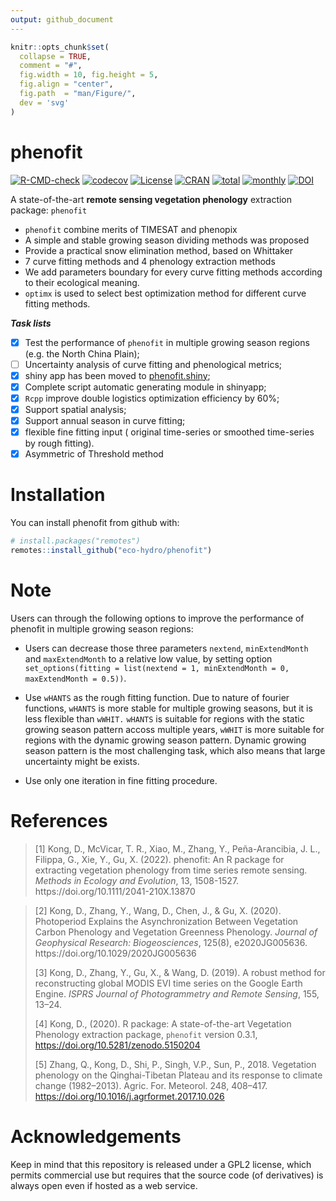 ```yaml
---
output: github_document
---
```


```r
knitr::opts_chunk$set(
  collapse = TRUE,
  comment = "#",
  fig.width = 10, fig.height = 5,
  fig.align = "center",
  fig.path  = "man/Figure/",
  dev = 'svg'
)
```
# phenofit  
[![R-CMD-check](https://github.com/eco-hydro/phenofit/workflows/R-CMD-check/badge.svg)](https://github.com/eco-hydro/phenofit/actions)
[![codecov](https://codecov.io/gh/eco-hydro/phenofit/branch/master/graph/badge.svg)](https://app.codecov.io/gh/eco-hydro/phenofit)
[![License](https://img.shields.io/badge/license-GPL%20%28%3E=%202%29-brightgreen.svg?style=flat)](http://www.gnu.org/licenses/gpl-2.0.html)
[![CRAN](https://www.r-pkg.org/badges/version/phenofit)](https://cran.r-project.org/package=phenofit)
[![total](https://cranlogs.r-pkg.org/badges/grand-total/phenofit)](https://cran.r-project.org/package=phenofit)
[![monthly](https://cranlogs.r-pkg.org/badges/phenofit)](https://cran.r-project.org/package=phenofit)
[![DOI](https://zenodo.org/badge/DOI/10.5281/zenodo.5150204.svg)](https://doi.org/10.5281/zenodo.5150204)

A state-of-the-art **remote sensing vegetation phenology** extraction package: `phenofit`

- `phenofit` combine merits of TIMESAT and phenopix
- A simple and stable growing season dividing methods was proposed
- Provide a practical snow elimination method, based on Whittaker
- 7 curve fitting methods and 4 phenology extraction methods
- We add parameters boundary for every curve fitting methods according to their ecological meaning.
- `optimx` is used to select best optimization method for different curve fitting methods.


***Task lists***

- [x] Test the performance of `phenofit` in multiple growing season regions (e.g. the North China Plain);
- [ ] Uncertainty analysis of curve fitting and phenological metrics;
- [x] shiny app has been moved to [phenofit.shiny](https://github.com/eco-hydro/phenofit.shiny);
- [x] Complete script automatic generating module in shinyapp;
- [x] `Rcpp` improve double logistics optimization efficiency by 60%;
- [x] Support spatial analysis;
- [x] Support annual season in curve fitting;
- [x] flexible fine fitting input ( original time-series or smoothed time-series by rough fitting).
- [x] Asymmetric of Threshold method

<!-- ![title](man/Figure/Figure1_phenofit_flowchart.svg)

*<u>Figure 1. The flowchart of phenology extraction in `phenofit`.</u>* -->

# Installation

You can install phenofit from github with:

```r
# install.packages("remotes")
remotes::install_github("eco-hydro/phenofit")
```

# Note

Users can through the following options to improve the performance of phenofit in multiple growing 
season regions:

- Users can decrease those three parameters `nextend`, `minExtendMonth` and
  `maxExtendMonth` to a relative low value, by setting option 
  `set_options(fitting = list(nextend = 1, minExtendMonth = 0, maxExtendMonth = 0.5))`.

- Use `wHANTS` as the rough fitting function. Due to nature of fourier functions,
  `wHANTS` is more stable for multiple growing seasons, but it is less flexible
  than `wWHIT.` `wHANTS` is suitable for regions with the static growing season
  pattern accoss multiple years, `wWHIT` is more suitable for regions with the
  dynamic growing season pattern. 
  Dynamic growing season pattern is the most challenging task, which also means
  that large uncertainty might be exists.

- Use only one iteration in fine fitting procedure.

# **References** 

> [1] Kong, D., McVicar, T. R., Xiao, M., Zhang, Y., Peña-Arancibia, J. L., Filippa, G., Xie, Y., Gu, X. (2022). phenofit: An R package for extracting vegetation phenology from time series remote sensing. *Methods in Ecology and Evolution*, 13, 1508-1527. https://doi.org/10.1111/2041-210X.13870

> [2] Kong, D., Zhang, Y., Wang, D., Chen, J., & Gu, X. (2020). Photoperiod Explains the Asynchronization Between Vegetation Carbon Phenology and Vegetation Greenness Phenology. *Journal of Geophysical Research: Biogeosciences*, 125(8), e2020JG005636. https://doi.org/10.1029/2020JG005636
>
> [3] Kong, D., Zhang, Y., Gu, X., & Wang, D. (2019). A robust method for reconstructing global MODIS EVI time series on the Google Earth Engine. *ISPRS Journal of Photogrammetry and Remote Sensing*, 155, 13–24.
>
> [4] Kong, D., (2020). R package: A state-of-the-art Vegetation Phenology extraction package, `phenofit` version 0.3.1, <https://doi.org/10.5281/zenodo.5150204>
>
> [5] Zhang, Q., Kong, D., Shi, P., Singh, V.P., Sun, P., 2018. Vegetation phenology on the Qinghai-Tibetan Plateau and its response to climate change (1982–2013). Agric. For. Meteorol. 248, 408–417. <https://doi.org/10.1016/j.agrformet.2017.10.026>

# Acknowledgements

Keep in mind that this repository is released under a GPL2 license, which permits commercial use but requires that the source code (of derivatives) is always open even if hosted as a web service.
